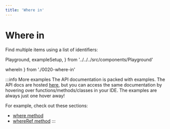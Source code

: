 ```yaml
---
title: 'Where in'
---
```


# Where in

Find multiple items using a list of identifiers:

  Playground,
  exampleSetup,
} from '../../../src/components/Playground'

  whereIn
} from './0020-where-in'

<div style={{ marginBottom: '1em' }}>
  <Playground code={whereIn} setupCode={exampleSetup} />
</div>

:::info More examples
The API documentation is packed with examples. The API docs are hosted [here](https://kysely-org.github.io/kysely-apidoc/),
but you can access the same documentation by hovering over functions/methods/classes in your IDE. The examples are always
just one hover away!

For example, check out these sections:
 - [where method](https://kysely-org.github.io/kysely-apidoc/interfaces/SelectQueryBuilder.html#where)
 - [whereRef method](https://kysely-org.github.io/kysely-apidoc/interfaces/SelectQueryBuilder.html#whereRef)
:::